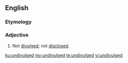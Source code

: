 ==English==

===Etymology===
{{prefix|en|un|divulged}}

===Adjective===
{{en-adj}}

# Not [[divulged]]; not [[disclosed]].

[[ku:undivulged]]
[[my:undivulged]]
[[te:undivulged]]
[[vi:undivulged]]